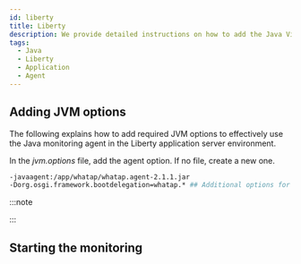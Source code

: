 ```yaml
---
id: liberty
title: Liberty
description: We provide detailed instructions on how to add the Java Virtual Machine (JVM) option to integrate the WhaTap monitoring solution into the Liberty applications. Through this document, you can learn step by step how to apply the required JVM settings to monitor the performance and availability for Liberty applications after installing the Java agent. It includes the configuration of required JVM options during agent installation, optimal configuration for smooth integration with Liberty, and histogram query methods.
tags:
  - Java
  - Liberty
  - Application
  - Agent
---
```


## Adding JVM options

The following explains how to add required JVM options to effectively use the Java monitoring agent in the Liberty application server environment.

In the _jvm.options_ file, add the agent option. If no file, create a new one.

```bash title=/wasliberty/usr/servers/defaultServer/jvm.options {2} showLineNumbers
-javaagent:/app/whatap/whatap.agent-2.1.1.jar
-Dorg.osgi.framework.bootdelegation=whatap.* ## Additional options for OSGI framework configuration ##
```

:::note


<Java17 /> 

:::


<Setheapmemory /> 

## Starting the monitoring


<Startapm /> 
